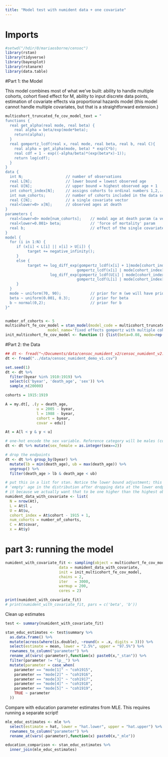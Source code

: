 ```yaml
---
title: "Model test with numident data + one covariate"
---
```


# Imports

```r
#setwd("/hdir/0/mariaosborne/censoc")
library(rstan)
library(tidyverse)
library(bayesplot)
library(rstanarm)
library(data.table)
```

#Part 1: the Model

This model combines most of what we've built: ability to handle multiple cohorts, cohort fixed effect for M,
ability to input discrete data points, estimation of covariate effects via proportional hazards model
(this model cannot handle multiple covariates, but that is a straightforward extension.)
```r
multicohort_truncated_fe_cov_model_text = "
functions {
  real get_alpha(real mode, real beta) {
    real alpha = beta/exp(mode*beta);
    return(alpha);
  }
  real gompertz_lcdf(real x, real mode, real beta, real b, real C){
    real alpha = get_alpha(mode, beta) * exp(C*b);
    real cdf = 1 - exp((-alpha/beta)*(exp(beta*x)-1));
    return log(cdf);
  }
}
data {
  int N;                   // number of observations
  real L[N];               // lower bound = lowest observed age
  real U[N];               // upper bound = highest observed age + 1
  int cohort_index[N];     // assigns cohorts to ordinal numbers 1,2,..,num_cohorts
  int num_cohorts;         // number of cohorts included in the data set
  real C[N];               // a single covariate vector
  real<lower=0> x[N];      // observed ages at death
}
parameters {
  real<lower=0> mode[num_cohorts];    // modal age at death param (a vector)
  real<lower=0.001> beta;             // 'force of mortality' param 
  real b;                             // effect of the single covariate
}
model {
  for (i in 1:N) {
     if (x[i] < L[i] || x[i] > U[i]) {
          target += negative_infinity();
     }
     else {
          target += log_diff_exp(gompertz_lcdf(x[i] + 1|mode[cohort_index[i]], beta, b, C[i]),
                                gompertz_lcdf(x[i] | mode[cohort_index[i]],beta, b, C[i])) -
                    log_diff_exp(gompertz_lcdf(U[i] | mode[cohort_index[i]], beta, b, C[i]),
                                gompertz_lcdf(L[i] | mode[cohort_index[i]], beta, b, C[i]));
     }
  }
  mode ~ uniform(70, 90);             // prior for m (we will have priors be all the same regardless of cohort)
  beta ~ uniform(0.001, 0.3);         // prior for beta
  b ~ normal(0,2);                    // prior for b
}"


number_of_cohorts <- 5 
multicohort_fe_cov_model = stan_model(model_code = multicohort_truncated_fe_cov_model_text,
                   model_name='fixed effects gompertz with multiple cohorts, common beta, single covariate')
init_multicohort_fe_cov_model <- function () {list(beta=0.08, mode=rep(75, number_of_cohorts), b=0)} 
```


#Part 2: the Data
```r
## dt <- fread("~/Documents/data/censoc_numident_v2/censoc_numident_v2.csv")
dt <- fread("../data/censoc_numident_demo_v1.csv")

set.seed(1)
dt <- dt %>% 
  filter(byear %in% 1910:1919) %>%
  select(c('byear', 'death_age', 'sex')) %>%
  sample_n(20000)

cohorts = 1915:1919

A = my.dt[, .(y = death_age,
              u = 2005 - byear,
              l = 1988 - byear,
              cohort = byear,
              covar = edu)]

At = A[l < y & y < u]

# one-hot encode the sex variable. Reference category will be males (code male=0, female=1)
dt <- dt %>% mutate(sex_female = as.integer(sex==2))

# drop the endpoints
dt <- dt %>% group_by(byear) %>%
  mutate(lb = min(death_age), ub = max(death_age)) %>% 
  ungroup() %>% 
  filter(death_age > lb & death_age < ub) 

# put this in a list for stan. Notice the lower bound adjustment; this ensures we are not including an
# 'empty' age in the distribution after dropping data at the lower endpoint. The upper bound is fine as 
# it because we actually want that to be one higher than the highest observed age after dropping endpoints.
numident_data_with_covariate <- list(
  N = nrow(At),
  L = At$l ,
  U = At$u,
  cohort_index = At$cohort - 1915 + 1,
  num_cohorts = number_of_cohorts,
  C = At$covar,
  x = At$y)

```


# part 3: running the model
```r
numident_with_covariate_fit <- sampling(object = multicohort_fe_cov_model, 
                        data = numident_data_with_covariate,
                        init = init_multicohort_fe_cov_model,
                        chains = 2,
                        iter   = 3000,
                        warmup = 200,
                        cores = 2)

print(numident_with_covariate_fit)
# print(numident_with_covariate_fit, pars = c('beta', 'b'))
```

Clean up estimates 
```r
test <- summary(numident_with_covariate_fit)

stan_educ_estimates <- test$summary %>% 
  as.data.frame() %>% 
  mutate(across(where(is.double), ~round(x = .x, digits = 3))) %>% 
  select(estimate = mean, lower = "2.5%", upper = "97.5%") %>% 
  rownames_to_column("parameter") %>% 
  rename_at(vars(-parameter),function(x) paste0(x,"_stan")) %>% 
  filter(parameter != "lp__") %>% 
  mutate(parameter = case_when(
    parameter == "mode[1]" ~ "coh1915",
    parameter == "mode[2]" ~ "coh1916",
    parameter == "mode[3]" ~ "coh1917",
    parameter == "mode[4]" ~ "coh1918",
    parameter == "mode[5]" ~ "coh1919",
    TRUE ~ parameter
  ))
```


Compare with education parameter estimates from MLE. This requires running a separate script! 

```r
mle_educ_estimates <- mle %>% 
  select(estimate = hat, lower = "hat.lower", upper = "hat.upper") %>% 
  rownames_to_column("parameter") %>% 
  rename_at(vars(-parameter),function(x) paste0(x,"_mle"))

education_comparison <- stan_educ_estimates %>% 
  inner_join(mle_educ_estimates)

```

